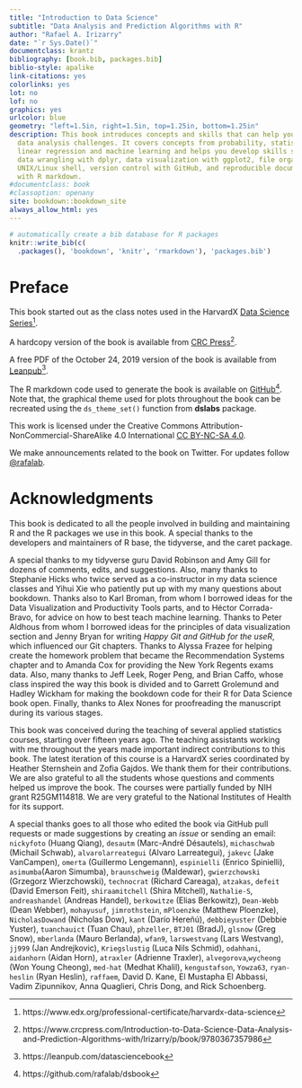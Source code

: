 ```yaml
--- 
title: "Introduction to Data Science"
subtitle: "Data Analysis and Prediction Algorithms with R"
author: "Rafael A. Irizarry"
date: "`r Sys.Date()`"
documentclass: krantz
bibliography: [book.bib, packages.bib]
biblio-style: apalike
link-citations: yes
colorlinks: yes
lot: no
lof: no
graphics: yes
urlcolor: blue
geometry: "left=1.5in, right=1.5in, top=1.25in, bottom=1.25in"
description: This book introduces concepts and skills that can help you tackle real-world
  data analysis challenges. It covers concepts from probability, statistical inference,
  linear regression and machine learning and helps you develop skills such as R programming,
  data wrangling with dplyr, data visualization with ggplot2, file organization with
  UNIX/Linux shell, version control with GitHub, and reproducible document preparation
  with R markdown.
#documentclass: book
#classoption: openany
site: bookdown::bookdown_site
always_allow_html: yes  
---
```



```r
# automatically create a bib database for R packages
knitr::write_bib(c(
  .packages(), 'bookdown', 'knitr', 'rmarkdown'), 'packages.bib')
```

# Preface {-}

This book started out as the class notes used in the
 HarvardX [Data Science Series](https://www.edx.org/professional-certificate/harvardx-data-science)^[https://www.edx.org/professional-certificate/harvardx-data-science].

A hardcopy version of the book is available from [CRC Press](https://www.crcpress.com/Introduction-to-Data-Science-Data-Analysis-and-Prediction-Algorithms-with/Irizarry/p/book/9780367357986)^[https://www.crcpress.com/Introduction-to-Data-Science-Data-Analysis-and-Prediction-Algorithms-with/Irizarry/p/book/9780367357986].

A free PDF of the October 24, 2019 version of the book is available from [Leanpub](https://leanpub.com/datasciencebook)^[https://leanpub.com/datasciencebook].

The R markdown code used to generate the book is available on  [GitHub](https://github.com/rafalab/dsbook)^[https://github.com/rafalab/dsbook]. Note that, the graphical theme used for plots throughout the book can be recreated using the `ds_theme_set()` function from __dslabs__ package.

This work is licensed under the Creative Commons Attribution-NonCommercial-ShareAlike 4.0 International [CC BY-NC-SA 4.0](https://creativecommons.org/licenses/by-nc-sa/4.0).

We make announcements related to the book on Twitter. For updates follow [\@rafalab](https://twitter.com/rafalab).

# Acknowledgments {-}

This book is dedicated to all the people involved in building and maintaining R and the R packages we use in this book. A special thanks to the developers and maintainers of R base, the tidyverse, and the caret package.

A special thanks to my tidyverse guru David Robinson and Amy Gill for dozens of comments, edits, and suggestions. Also, many thanks to Stephanie Hicks who twice served as a co-instructor in my data science classes and Yihui Xie who patiently put up with my many questions about bookdown. Thanks also to Karl Broman, from whom I borrowed ideas for the Data Visualization and Productivity Tools parts, and to Héctor Corrada-Bravo, for advice on how to best teach machine learning. Thanks to Peter Aldhous from whom I borrowed ideas for the principles of data visualization section and Jenny Bryan for writing _Happy Git and GitHub for the useR_, which influenced our Git chapters. Thanks to 
Alyssa Frazee for helping create the homework problem that became the Recommendation Systems chapter and to Amanda Cox for providing the New York Regents exams data. Also, many thanks to Jeff Leek, Roger Peng, and Brian Caffo, whose class inspired the way this book is divided and to Garrett Grolemund and Hadley Wickham for making the bookdown code for their R for Data Science book open. Finally, thanks to Alex Nones for proofreading the manuscript during its various stages.

This book was conceived during the teaching of several applied statistics courses, starting over fifteen years ago. The teaching assistants working with me throughout the years made important indirect contributions to this book. The latest iteration of this course is a HarvardX series coordinated by Heather Sternshein and Zofia Gajdos. We thank them for their contributions. We are also grateful to all the students whose questions and comments helped us improve the book. The courses were partially funded by NIH grant R25GM114818. We are very grateful to the National Institutes of Health for its support.

A special thanks goes to all those who edited the book via GitHub pull requests or made suggestions by creating an _issue_ or sending an email:  `nickyfoto` (Huang Qiang), `desautm` (Marc-André Désautels), `michaschwab` (Michail Schwab), `alvarolarreategui` (Alvaro Larreategui), `jakevc` (Jake VanCampen), `omerta` (Guillermo Lengemann), `espinielli` (Enrico Spinielli), `asimumba`(Aaron Simumba), `braunschweig` (Maldewar), `gwierzchowski` (Grzegorz Wierzchowski), `technocrat` (Richard Careaga), `atzakas`, `defeit` (David Emerson Feit), `shiraamitchell` (Shira Mitchell),  `Nathalie-S`, `andreashandel` (Andreas Handel), `berkowitze` (Elias Berkowitz), `Dean-Webb` (Dean Webber), `mohayusuf`, `jimrothstein`, `mPloenzke` (Matthew Ploenzke), `NicholasDowand` (Nicholas Dow), `kant` (Darío Hereñú), `debbieyuster` (Debbie Yuster), `tuanchauict` (Tuan Chau), `phzeller`, `BTJ01` (BradJ), `glsnow` (Greg Snow), `mberlanda` (Mauro Berlanda), `wfan9`, `larswestvang` (Lars Westvang), `jj999` (Jan Andrejkovic), `Kriegslustig` (Luca Nils Schmid), `odahhani`, `aidanhorn` (Aidan Horn), `atraxler` (Adrienne Traxler), `alvegorova`,`wycheong` (Won Young Cheong), 
`med-hat` (Medhat Khalil), `kengustafson`, `Yowza63`, `ryan-heslin` (Ryan Heslin), `raffaem`, 
David D. Kane, El Mustapha El Abbassi, Vadim Zipunnikov, Anna Quaglieri, Chris Dong, and Rick Schoenberg.
 

